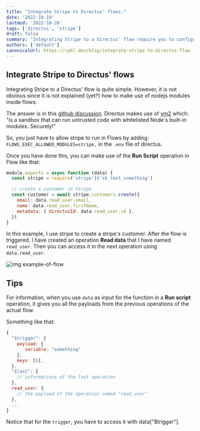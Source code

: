 ```yaml
---
title: "Integrate Stripe to Directus' flows."
date: '2022-10-19'
lastmod: '2022-10-26'
tags: ['directus', 'stripe']
draft: false
summary: "Integrating Stripe to a Directus' flow require you to configure your .env file."
authors: ['default']
canonicalUrl: https://rphl.dev/blog/integrate-stripe-to-directus-flow
---
```


## Integrate Stripe to Directus' flows

Integrating Stripe to a Directus' flow is quite simple. However, it is not obvious since
it is not explained (yet?) how to make use of nodejs modules inside flows.

The answer is in this [github discussion](https://github.com/directus/directus/discussions/15886#discussioncomment-3805119).
Directus makes use of [vm2](https://github.com/patriksimek/vm2) which: "is a sandbox that can run untrusted code
with whitelisted Node's built-in modules. Securely!"

So, you just have to allow stripe to run in Flows by adding: `FLOWS_EXEC_ALLOWED_MODULES=stripe,`
in the `.env` file of directus.

Once you have done this, you can make use of the **Run Script** operation in Flow like that:

```js
module.exports = async function (data) {
  const stripe = require('stripe')('sk_test_something')

  // create a customer in Stripe
  const customer = await stripe.customers.create({
    email: data.read_user.email,
    name: data.read_user.firstName,
    metadata: { directusId: data.read_user.id },
  })
}
```

In this example, I use stripe to create a stripe's customer. After the flow is triggered, I have created an operation
**Read data** that I have named `read_user`. Then you can access it in the next operation using `data.read_user`.

![img example-of-flow](/static/images/directus_flow_use_stripe.webp)

## Tips

For information, when you use `data` as input for the function in a **Run script** operation, it gives you all
the payloads from the previous operations of the actual flow.

Something like that:

```js
{
  "$trigger": {
    payload: {
	   variable: "something"
	},
    keys: [0],
  },
  "$last": {
    // informations of the last operation
  },
  read_user: {
    // the payload of the operation named "read_user"
  },
  ...
}
```

Notice that for the `trigger`, you have to access it with data["$trigger"].
